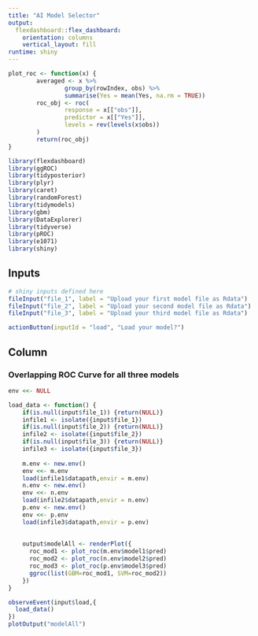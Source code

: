 ```yaml
---
title: "AI Model Selector"
output: 
  flexdashboard::flex_dashboard:
    orientation: columns
    vertical_layout: fill
runtime: shiny
---
```


```r
plot_roc <- function(x) {
        averaged <- x %>%
                group_by(rowIndex, obs) %>%
                summarise(Yes = mean(Yes, na.rm = TRUE))
        roc_obj <- roc(
                response = x[["obs"]], 
                predictor = x[["Yes"]], 
                levels = rev(levels(x$obs))
        )
        return(roc_obj)
}
```

```r
library(flexdashboard)
library(ggROC)
library(tidyposterior)
library(plyr)
library(caret)
library(randomForest)
library(tidymodels)
library(gbm)
library(DataExplorer)
library(tidyverse)
library(pROC)
library(e1071)
library(shiny)
```

Inputs {.sidebar data-width=300}
-----------------------------------------------------------------------

```r
# shiny inputs defined here
fileInput("file_1", label = "Upload your first model file as Rdata")
fileInput("file_2", label = "Upload your second model file as Rdata")
fileInput("file_3", label = "Upload your third model file as Rdata")

actionButton(inputId = "load", "Load your model?")
```

Column {data-width=650}
-----------------------------------------------------------------------

### Overlapping ROC Curve for all three models

```r
env <<- NULL

load_data <- function() {
    if(is.null(input$file_1)) {return(NULL)}
    infile1 <- isolate({input$file_1})
    if(is.null(input$file_2)) {return(NULL)}
    infile2 <- isolate({input$file_2})
    if(is.null(input$file_3)) {return(NULL)}
    infile3 <- isolate({input$file_3})
    
    m.env <- new.env()
    env <<- m.env
    load(infile1$datapath,envir = m.env)
    n.env <- new.env()
    env <<- n.env
    load(infile2$datapath,envir = n.env)
    p.env <- new.env()
    env <<- p.env
    load(infile3$datapath,envir = p.env)
    
    
    output$modelAll <- renderPlot({
      roc_mod1 <- plot_roc(m.env$model1$pred)
      roc_mod2 <- plot_roc(n.env$model2$pred)
      roc_mod3 <- plot_roc(p.env$model3$pred)
      ggroc(list(GBM=roc_mod1, SVM=roc_mod2))
    })
}

observeEvent(input$load,{
  load_data()
})
plotOutput("modelAll")
```
